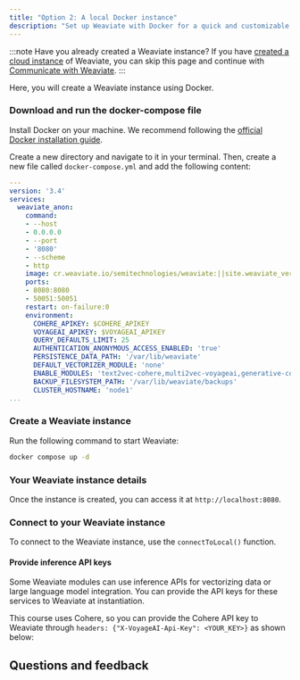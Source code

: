 ```yaml
---
title: "Option 2: A local Docker instance"
description: "Set up Weaviate with Docker for a quick and customizable local deployment."
---
```



:::note Have you already created a Weaviate instance?
If you have [created a cloud instance](./10_create_wcs.mdx) of Weaviate, you can skip this page and continue with [Communicate with Weaviate](../30_communicate.mdx).
:::

Here, you will create a Weaviate instance using Docker.

### <i class="fa-solid fa-chalkboard"></i> Download and run the docker-compose file

Install Docker on your machine. We recommend following the [official Docker installation guide](https://docs.docker.com/get-docker/).

Create a new directory and navigate to it in your terminal. Then, create a new file called `docker-compose.yml` and add the following content:

```yaml
---
version: '3.4'
services:
  weaviate_anon:
    command:
    - --host
    - 0.0.0.0
    - --port
    - '8080'
    - --scheme
    - http
    image: cr.weaviate.io/semitechnologies/weaviate:||site.weaviate_version||
    ports:
    - 8080:8080
    - 50051:50051
    restart: on-failure:0
    environment:
      COHERE_APIKEY: $COHERE_APIKEY
      VOYAGEAI_APIKEY: $VOYAGEAI_APIKEY
      QUERY_DEFAULTS_LIMIT: 25
      AUTHENTICATION_ANONYMOUS_ACCESS_ENABLED: 'true'
      PERSISTENCE_DATA_PATH: '/var/lib/weaviate'
      DEFAULT_VECTORIZER_MODULE: 'none'
      ENABLE_MODULES: 'text2vec-cohere,multi2vec-voyageai,generative-cohere'
      BACKUP_FILESYSTEM_PATH: '/var/lib/weaviate/backups'
      CLUSTER_HOSTNAME: 'node1'
...
```

### <i class="fa-solid fa-chalkboard"></i> Create a Weaviate instance

Run the following command to start Weaviate:

```bash
docker compose up -d
```

### <i class="fa-solid fa-chalkboard"></i> Your Weaviate instance details

Once the instance is created, you can access it at `http://localhost:8080`.

### <i class="fa-solid fa-code"></i> Connect to your Weaviate instance

To connect to the Weaviate instance, use the `connectToLocal()` function.

<FilteredTextBlock
  text={TSCode}
  startMarker="// DockerInstantiation"
  endMarker="// END DockerInstantiation"
  language="ts"
/>

#### Provide inference API keys

Some Weaviate modules can use inference APIs for vectorizing data or large language model integration. You can provide the API keys for these services to Weaviate at instantiation.

This course uses Cohere, so you can provide the Cohere API key to Weaviate through `headers: {"X-VoyageAI-Api-Key": <YOUR_KEY>}` as shown below:

<FilteredTextBlock
  text={TSCode}
  startMarker="// DockerAPIKeyInstantiation"
  endMarker="// END DockerAPIKeyInstantiation"
  language="ts"
/>

## Questions and feedback


<DocsFeedback/>
